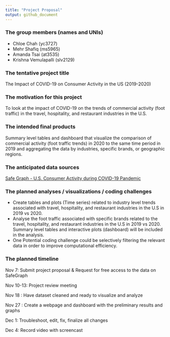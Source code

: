 ```yaml
---
title: "Project Proposal"
output: github_document
---
```


### The group members (names and UNIs)
*   Chloe Chah (yc3727)
*   Mehr Shafiq (ms5965)
*   Amanda Tsai (at3535)
*   Krishna Vemulapalli (slv2129)

### The tentative project title
The Impact of COVID-19 on Consumer Activity in the US (2019-2020) 

### The motivation for this project 

To look at the impact of COVID-19 on the trends of commercial activity (foot traffic) in the travel, hospitality, and restaurant industries in the U.S. 

### The intended final products 

Summary level tables and dashboard that visualize the comparison of commercial activity (foot traffic trends) in 2020 to the same time period in 2019 and aggregating the data by industries, specific brands, or geographic regions.

### The anticipated data sources 
[Safe Graph - U.S. Consumer Activity during COVID-19 Pandemic](https://www.safegraph.com/) 


### The planned analyses / visualizations / coding challenges

*  Create tables and plots (Time series)  related to  industry level trends associated with travel, hospitality, and restaurant industries in the U.S in 2019 vs 2020.   
*  Analyse the foot traffic associated with specific brands related to the travel, hospitality, and restaurant industries in the U.S in 2019 vs 2020. Summary level tables and interactive plots (dashboard) will be included in the analysis.  
*  One Potential coding challenge could be selectively filtering the relevant data in order to improve computational efficiency.  


### The planned timeline

Nov 7: Submit project proposal & Request for free access to the data on SafeGraph

Nov 10-13: Project review meeting 

Nov 18 : Have dataset cleaned and ready to visualize and analyze

Nov 27 : Create a webpage and dashboard with the preliminary results and graphs

Dec 1: Troubleshoot, edit, fix, finalize all changes 

Dec 4: Record video with screencast 
